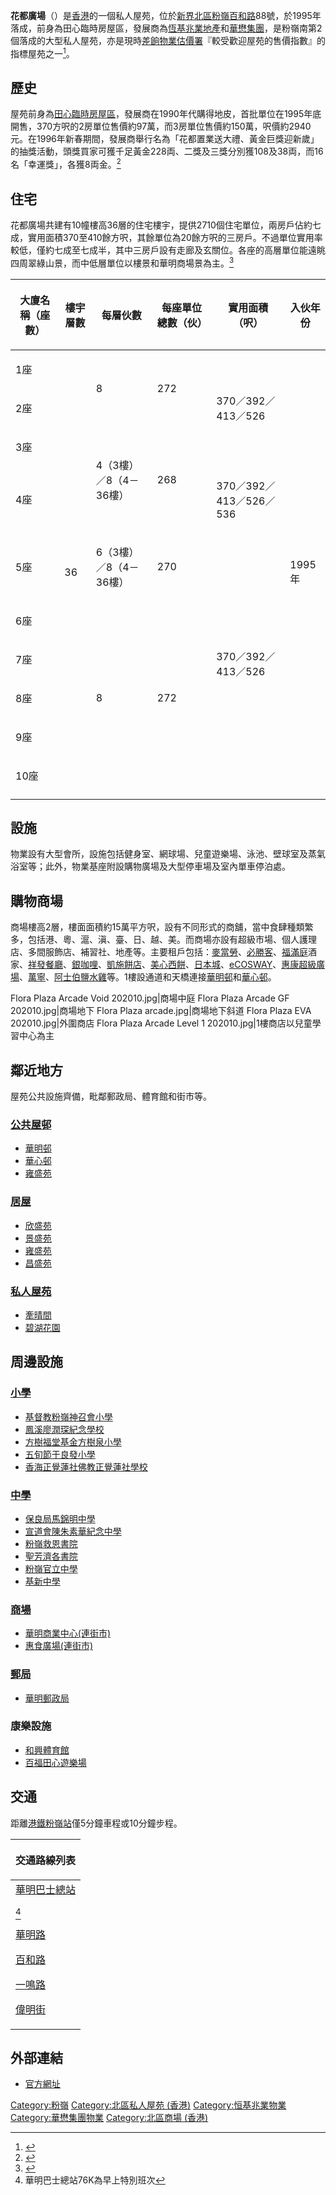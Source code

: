 {{Infobox_housinghk
|name=花都廣場<br>Flora Plaza
|logo=
|photo=Flora Plaza (sky blue version).JPG
|photosize=
|alt=
|phototitle=
|address=[[粉嶺|粉嶺]][[百和路|百和路]]88號
|lot=粉嶺上水市地段第113號
|developer=[[恒基兆業地產|恒基兆業地產]]、[[華懋集團|華懋集團]]
|architect=
|use=住宅、商場
|blocknumber=10
|floornumber=36
|floor_area =
|flatnumber=2710
|yearofcompletion=1995年
|former=私人農地（1905年-1984年）<br>[[粉嶺|粉嶺]]田心[[臨時房屋區|臨時房屋區]]（1985年-1992年）
|facilities=
|management=
|website=https://www.floraplaza.com.hk/tc/home/index.shtml
|telephonenumber=
}}

'''花都廣場'''（{{lang-en|Flora Plaza}}）是[[香港|香港]]的一個私人屋苑，位於[[新界|新界]][[北區_(香港)|北區]][[粉嶺|粉嶺]][[百和路|百和路]]88號，於1995年落成，前身為田心臨時房屋區，發展商為[[恆基兆業地產|恆基兆業地產]]和[[華懋集團|華懋集團]]，是粉嶺南第2個落成的大型私人屋苑，亦是現時[[差餉物業估價署|差餉物業估價署]]『較受歡迎屋苑的售價指數』的指標屋苑之一<ref>{{Cite web|title=技術附註|publisher=[[差餉物業估價署|差餉物業估價署]]|date=2021-07|work=物業市場統計資料|url=https://www.rvd.gov.hk/doc/tc/statistics/15_technotes.pdf|accessdate=2021-07-18}}</ref>。

== 歷史 ==
屋苑前身為[[田心臨時房屋區|田心臨時房屋區]]，發展商在1990年代購得地皮，首批單位在1995年底開售，370方呎的2房單位售價約97萬，而3房單位售價約150萬，呎價約2940元。在1996年新春期間，發展商舉行名為「花都置業送大禮、黃金巨獎迎新歲」的抽獎活動，頭獎買家可獲千足黃金228両、二獎及三獎分別獲108及38両，而16名「幸運獎」，各獲8両金。<ref>{{cite news |title=【地產話當年】花都廣場96年「買樓送黃金」 |url=https://hd.stheadline.com/news/realtime/pp/1824376/%E5%8D%B3%E6%99%82-%E5%9C%B0%E7%94%A2-%E5%9C%B0%E7%94%A2%E8%A9%B1%E7%95%B6%E5%B9%B4-%E8%8A%B1%E9%83%BD%E5%BB%A3%E5%A0%B496%E5%B9%B4-%E8%B2%B7%E6%A8%93%E9%80%81%E9%BB%83%E9%87%91 |accessdate=2020-10-18 |work=頭條日報 |date=2020-07-20}}</ref>

== 住宅 ==
花都廣場共建有10幢樓高36層的住宅樓宇，提供2710個住宅單位，兩房戶佔約七成，實用面積370至410餘方呎，其餘單位為20餘方呎的三房戶。不過單位實用率較低，僅約七成至七成半，其中三房戶設有走廊及玄關位。各座的高層單位能遠眺四周翠綠山景，而中低層單位以樓景和華明商場景為主。<ref>{{cite news |title=花都廣場設會所 配套齊全 |url=http://the-sun.on.cc/cnt/finance/20151010/00436_009.html |accessdate=2020-10-18 |work=太陽報 |date=2015-10-10}}</ref>

{| class="wikitable" style="text-align: center"
|-
!大廈名稱（座數） !! 樓宇層數 !!每層伙數!!每座單位總數（伙）!!實用面積（呎）!!入伙年份
|-
| rowspan="1" |1座
| rowspan="10" |36
| rowspan="2" |8
| rowspan="2" |272
| rowspan="3" |370／392／413／526
| rowspan="10" |1995年
|-
|2座
|-
|3座
| rowspan="2" |4（3樓）／8（4－36樓）
| rowspan="2" |268
|-
|4座
| rowspan="1" |370／392／413／526／536
|-
|5座
| rowspan="1" |6（3樓）／8（4－36樓）
| rowspan="1" |270
| rowspan="6" |370／392／413／526
|-
|6座
| rowspan="5" |8
| rowspan="5" |272
|-
|7座
|-
|8座
|-
|9座
|-
|10座
|-
|}

== 設施 ==
物業設有大型會所，設施包括健身室、網球場、兒童遊樂場、泳池、壁球室及蒸氣浴室等；此外，物業基座附設購物廣場及大型停車場及室內單車停泊處。

== 購物商場 ==
商場樓高2層，樓面面積約15萬平方呎，設有不同形式的商舖，當中食肆種類繁多，包括港、粵、滬、滇、臺、日、越、美。而商場亦設有超級市場、個人護理店、多間服飾店、補習社、地產等。主要租戶包括：[[麥當勞|麥當勞]]、[[必勝客|必勝客]]、[[福滿庭|福滿庭]]酒家、[[祥發餐廳|祥發餐廳]]、[[銀咖哩|銀咖哩]]、[[凱施餅店|凱施餅店]]、[[美心西餅|美心西餅]]、[[日本城|日本城]]、[[科士威集團|eCOSWAY]]、[[惠康超級市場|惠康超級廣場]]、[[萬寧_(零售商)|萬寧]]、[[阿士伯鹽水雞|阿士伯鹽水雞]]等。1樓設通道和天橋連接[[華明邨|華明邨]]和[[華心邨|華心邨]]。

<gallery widths="200" heights="150">
Flora Plaza Arcade Void 202010.jpg|商場中庭
Flora Plaza Arcade GF 202010.jpg|商場地下
Flora Plaza arcade.jpg|商場地下斜道
Flora Plaza EVA 202010.jpg|外圍商店
Flora Plaza Arcade Level 1 202010.jpg|1樓商店以兒童學習中心為主
</gallery>

==鄰近地方==
屋苑公共設施齊備，毗鄰郵政局、體育館和街市等。

===[[公共屋邨|公共屋邨]]===
* [[華明邨|華明邨]]
* [[華心邨|華心邨]]
* [[雍盛苑|雍盛苑]]
===[[居屋|居屋]]===
* [[欣盛苑|欣盛苑]]
* [[景盛苑|景盛苑]]
* [[雍盛苑|雍盛苑]]
* [[昌盛苑|昌盛苑]]

===[[私人屋苑|私人屋苑]]===
* [[牽晴間|牽晴間]]
* [[碧湖花園|碧湖花園]]

== 周邊設施 ==
=== [[小學|小學]] ===
* [[基督教粉嶺神召會小學|基督教粉嶺神召會小學]]
* [[鳳溪廖潤琛紀念學校|鳳溪廖潤琛紀念學校]]
* [[方樹福堂基金方樹泉小學|方樹福堂基金方樹泉小學]]
* [[五旬節于良發小學|五旬節于良發小學]]
* [[香海正覺蓮社佛教正覺蓮社學校|香海正覺蓮社佛教正覺蓮社學校]]
=== [[中學|中學]] ===
* [[保良局馬錦明中學|保良局馬錦明中學]]
* [[宣道會陳朱素華紀念中學|宣道會陳朱素華紀念中學]]
* [[粉嶺救恩書院|粉嶺救恩書院]]
* [[聖芳濟各書院|聖芳濟各書院]]
* [[粉嶺官立中學|粉嶺官立中學]]
* [[基新中學|基新中學]]

===[[商場|商場]]===
* [[華明邨|華明商業中心(連街市)]]
* [[華心邨|惠食廣場(連街市)]]

=== [[郵局|郵局]] ===
* [[華明郵政局|華明郵政局]]

===康樂設施===
* [[和興體育館|和興體育館]]
* [[百福田心遊樂場|百福田心遊樂場]]

==交通==
距離[[港鐵|港鐵]][[粉嶺站|粉嶺站]]僅5分鐘車程或10分鐘步程。
{| class="mw-collapsible mw-collapsed wikitable" style="background:white; margin: 0 auto; width: auto;" 
! 交通路線列表
|-
|
;[[華明巴士總站|華明巴士總站]]
{{九龍新界巴士簡單列表|70K|73|73A|76K|78|270A|270B|270P|273|273A|273S|277X|278P|278X|N73|T277}}<ref>華明巴士總站76K為早上特別班次</ref>
{{過海隧道巴士簡單列表|373|678|978}}
{{大嶼山巴士簡單列表|E43}}

;[[華明路|華明路]]
{{九龍新界巴士簡單列表|70K|73|73A|273|273A|273D|273S|277X}}
{{過海隧道巴士簡單列表|978}}
{{大嶼山巴士簡單列表|E43}}
{{新界專線小巴簡單列表|501A|502}}
{{新界居民巴士簡單列表|NR10|NR11|NR12}}

;[[百和路|百和路]]
{{九龍新界巴士簡單列表|70K|73|73A|76K|270A|270B|270P|270S|273|273A|273D|273S|277P|277X|278P|278X|279X|N73|T270|T277|W3}}
{{過海隧道巴士簡單列表|373|678|978|N373}}
{{大嶼山巴士簡單列表|A43|N42A}}
{{新界專線小巴簡單列表|501K|501S}}

;[[一鳴路|一鳴路]]
{{九龍新界巴士簡單列表|70K|73|73A|270A|270B|270P|273|273A|277X|278X|N73}}
{{過海隧道巴士簡單列表|373|678|978}}
{{新界專線小巴簡單列表|501K}}

;[[偉明街|偉明街]]
{{新界專線小巴簡單列表|501K}}
|}

==外部連結==
*[https://www.floraplaza.com.hk/ 官方網址]

{{恆基兆業地產}}
{{華懋集團}}

[[Category:粉嶺|Category:粉嶺]]
[[Category:北區私人屋苑_(香港)|Category:北區私人屋苑 (香港)]]
[[Category:恒基兆業物業|Category:恒基兆業物業]]
[[Category:華懋集團物業|Category:華懋集團物業]]
[[Category:北區商場_(香港)|Category:北區商場 (香港)]]